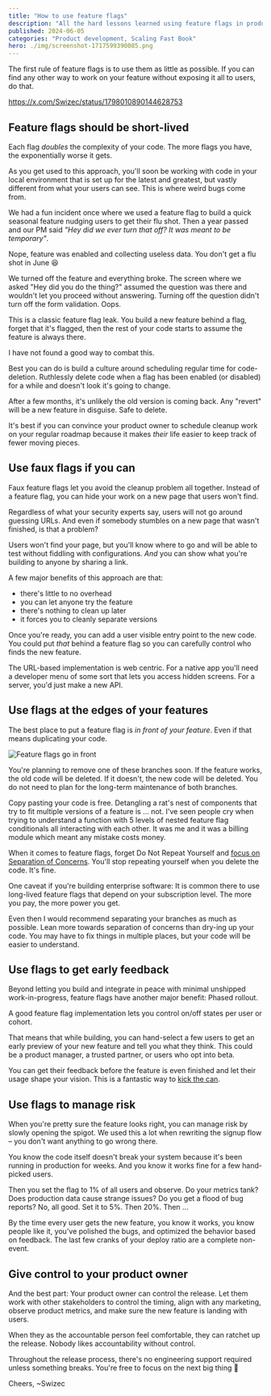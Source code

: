 ```yaml
---
title: "How to use feature flags"
description: "All the hard lessons learned using feature flags in production. Skips the why and gets to the how."
published: 2024-06-05
categories: "Product development, Scaling Fast Book"
hero: ./img/screenshot-1717599390085.png
---
```


The first rule of feature flags is to use them as little as possible. If you can find any other way to work on your feature without exposing it all to users, do that.

https://x.com/Swizec/status/1798010890144628753

## Feature flags should be short-lived

Each flag _doubles_ the complexity of your code. The more flags you have, the exponentially worse it gets.

As you get used to this approach, you'll soon be working with code in your local environment that is set up for the latest and greatest, but vastly different from what your users can see. This is where weird bugs come from.

We had a fun incident once where we used a feature flag to build a quick seasonal feature nudging users to get their flu shot. Then a year passed and our PM said _"Hey did we ever turn that off? It was meant to be temporary"_.

Nope, feature was enabled and collecting useless data. You don't get a flu shot in June 😆

We turned off the feature and everything broke. The screen where we asked "Hey did you do the thing?" assumed the question was there and wouldn't let you proceed without answering. Turning off the question didn't turn off the form validation. Oops.

This is a classic feature flag leak. You build a new feature behind a flag, forget that it's flagged, then the rest of your code starts to assume the feature is always there.

I have not found a good way to combat this.

Best you can do is build a culture around scheduling regular time for code-deletion. Ruthlessly delete code when a flag has been enabled (or disabled) for a while and doesn't look it's going to change.

After a few months, it's unlikely the old version is coming back. Any "revert" will be a new feature in disguise. Safe to delete.

It's best if you can convince your product owner to schedule cleanup work on your regular roadmap because it makes _their_ life easier to keep track of fewer moving pieces.

## Use faux flags if you can

Faux feature flags let you avoid the cleanup problem all together. Instead of a feature flag, you can hide your work on a new page that users won't find.

Regardless of what your security experts say, users will not go around guessing URLs. And even if somebody stumbles on a new page that wasn't finished, is that a problem?

Users won't find your page, but you'll know where to go and will be able to test without fiddling with configurations. _And_ you can show what you're building to anyone by sharing a link.

A few major benefits of this approach are that:

- there's little to no overhead
- you can let anyone try the feature
- there's nothing to clean up later
- it forces you to cleanly separate versions

Once you're ready, you can add a user visible entry point to the new code. You could put _that_ behind a feature flag so you can carefully control who finds the new feature.

The URL-based implementation is web centric. For a native app you'll need a developer menu of some sort that lets you access hidden screens. For a server, you'd just make a new API.

## Use flags at the edges of your features

The best place to put a feature flag is _in front of your feature_. Even if that means duplicating your code.

![Feature flags go in front](./img/Feature-flags-go-in-front-cjji73.png)

You're planning to remove one of these branches soon. If the feature works, the old code will be deleted. If it doesn't, the new code will be deleted. You do not need to plan for the long-term maintenance of both branches.

Copy pasting your code is free. Detangling a rat's nest of components that try to fit multiple versions of a feature is ... not. I've seen people cry when trying to understand a function with 5 levels of nested feature flag conditionals all interacting with each other. It was me and it was a billing module which meant any mistake costs money.

When it comes to feature flags, forget Do Not Repeat Yourself and [focus on Separation of Concerns](https://swizec.com/blog/dry-vs-soc-a-difficult-choice/). You'll stop repeating yourself when you delete the code. It's fine.

One caveat if you're building enterprise software: It is common there to use long-lived feature flags that depend on your subscription level. The more you pay, the more power you get.

Even then I would recommend separating your branches as much as possible. Lean more towards separation of concerns than dry-ing up your code. You may have to fix things in multiple places, but your code will be easier to understand.

## Use flags to get early feedback

Beyond letting you build and integrate in peace with minimal unshipped work-in-progress, feature flags have another major benefit: Phased rollout.

A good feature flag implementation lets you control on/off states per user or cohort.

That means that while building, you can hand-select a few users to get an early preview of your new feature and tell you what they think. This could be a product manager, a trusted partner, or users who opt into beta.

You can get their feedback before the feature is even finished and let their usage shape your vision. This is a fantastic way to [kick the can](https://swizec.com/blog/writing-software-is-like-kicking-a-can/).

## Use flags to manage risk

When you're pretty sure the feature looks right, you can manage risk by slowly opening the spigot. We used this a lot when rewriting the signup flow – you don't want anything to go wrong there.

You know the code itself doesn't break your system because it's been running in production for weeks. And you know it works fine for a few hand-picked users.

Then you set the flag to 1% of all users and observe. Do your metrics tank? Does production data cause strange issues? Do you get a flood of bug reports? No, all good. Set it to 5%. Then 20%. Then ...

By the time every user gets the new feature, you know it works, you know people like it, you've polished the bugs, and optimized the behavior based on feedback. The last few cranks of your deploy ratio are a complete non-event.

## Give control to your product owner

And the best part: Your product owner can control the release. Let them work with other stakeholders to control the timing, align with any marketing, observe product metrics, and make sure the new feature is landing with users.

When they as the accountable person feel comfortable, they can ratchet up the release. Nobody likes accountability without control.

Throughout the release process, there's no engineering support required unless something breaks. You're free to focus on the next big thing 💪

Cheers,
\~Swizec
